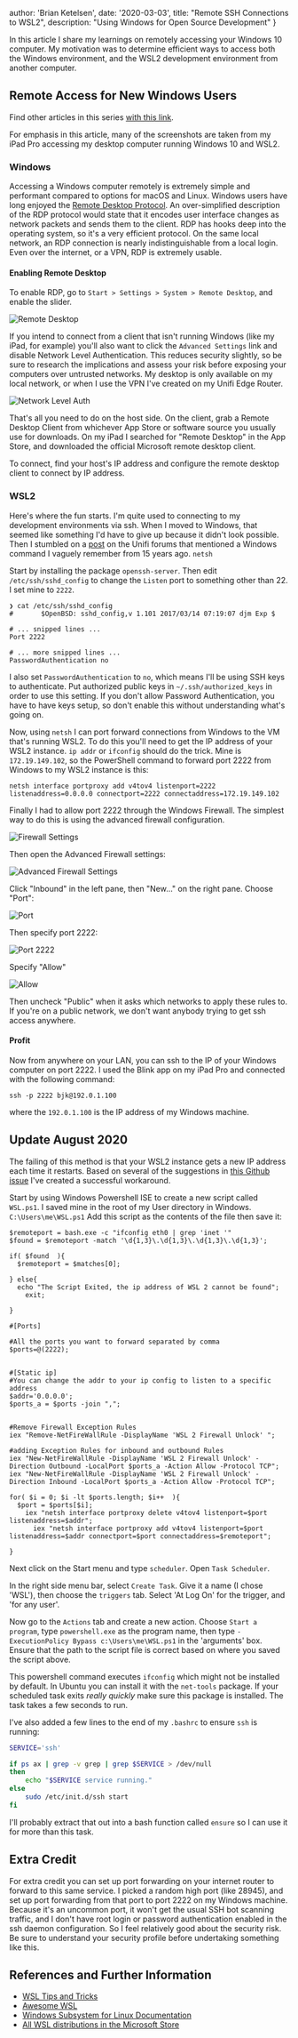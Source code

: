   author: 'Brian Ketelsen',
  date: '2020-03-03',
  title: "Remote SSH Connections to WSL2",
  description:
    "Using Windows for Open Source Development"
}


In this article I share my learnings on remotely accessing your Windows 10 computer. My motivation was to determine efficient ways to access both the Windows environment, and the WSL2 development environment from another computer.


## Remote Access for New Windows Users

Find other articles in this series [with this link](/tags/30-daywslchallenge/).

For emphasis in this article, many of the screenshots are taken from my iPad Pro accessing my desktop computer running Windows 10 and WSL2.

### Windows

Accessing a Windows computer remotely is extremely simple and performant compared to options for macOS and Linux. Windows users have long enjoyed the [Remote Desktop Protocol](https://docs.microsoft.com/en-us/windows/win32/termserv/remote-desktop-protocol). An over-simplified description of the RDP protocol would state that it encodes user interface changes as network packets and sends them to the client. RDP has hooks deep into the operating system, so it's a very efficient protocol. On the same local network, an RDP connection is nearly indistinguishable from a local login. Even over the internet, or a VPN, RDP is extremely usable.

#### Enabling Remote Desktop

To enable RDP, go to `Start > Settings > System > Remote Desktop`, and enable the slider.

![Remote Desktop](/fixed/images/wsl/rdp.png)

If you intend to connect from a client that isn't running Windows (like my iPad, for example) you'll also want to click the `Advanced Settings` link and disable Network Level Authentication. This reduces security slightly, so be sure to research the implications and assess your risk before exposing your computers over untrusted networks. My desktop is only available on my local network, or when I use the VPN I've created on my Unifi Edge Router.

![Network Level Auth](/fixed/images/wsl/nla.png)

That's all you need to do on the host side. On the client, grab a Remote Desktop Client from whichever App Store or software source you usually use for downloads. On my iPad I searched for "Remote Desktop" in the App Store, and downloaded the official Microsoft remote desktop client.

To connect, find your host's IP address and configure the remote desktop client to connect by IP address.

### WSL2

Here's where the fun starts. I'm quite used to connecting to my development environments via ssh. When I moved to Windows, that seemed like something I'd have to give up because it didn't look possible. Then I stumbled on a [post](https://community.ui.com/questions/UNMS-running-on-Windows-10-Subsystem-Linux-2-WSL2/552f3b66-c1f0-41f1-8aa5-f2e6e0f56a5a) on the Unifi forums that mentioned a Windows command I vaguely remember from 15 years ago. `netsh`

Start by installing the package `openssh-server`. Then edit `/etc/ssh/sshd_config` to change the `Listen` port to something other than 22. I set mine to `2222`.

```
❯ cat /etc/ssh/sshd_config
#       $OpenBSD: sshd_config,v 1.101 2017/03/14 07:19:07 djm Exp $

# ... snipped lines ...
Port 2222

# ... more snipped lines ...
PasswordAuthentication no
```

I also set `PasswordAuthentication` to `no`, which means I'll be using SSH keys to authenticate. Put authorized public keys in `~/.ssh/authorized_keys` in order to use this setting. If you don't allow Password Authentication, you have to have keys setup, so don't enable this without understanding what's going on.

Now, using `netsh` I can port forward connections from Windows to the VM that's running WSL2. To do this you'll need to get the IP address of your WSL2 instance. `ip addr` or `ifconfig` should do the trick. Mine is `172.19.149.102`, so the PowerShell command to forward port 2222 from Windows to my WSL2 instance is this:

```
netsh interface portproxy add v4tov4 listenport=2222 listenaddress=0.0.0.0 connectport=2222 connectaddress=172.19.149.102
```

Finally I had to allow port 2222 through the Windows Firewall. The simplest way to do this is using the advanced firewall configuration.

![Firewall Settings](/fixed/images/wsl/firewall.png)

Then open the Advanced Firewall settings:

![Advanced Firewall Settings](/fixed/images/wsl/advancefw.png)

Click "Inbound" in the left pane, then "New..." on the right pane. Choose "Port":

![Port](/fixed/images/wsl/port.png)

Then specify port 2222:

![Port 2222](/fixed/images/wsl/port2222.png)

Specify "Allow"

![Allow](/fixed/mages/wsl/allow.png)

Then uncheck "Public" when it asks which networks to apply these rules to. If you're on a public network, we don't want anybody trying to get ssh access anywhere.

#### Profit

Now from anywhere on your LAN, you can ssh to the IP of your Windows computer on port 2222. I used the Blink app on my iPad Pro and connected with the following command:

```
ssh -p 2222 bjk@192.0.1.100
```

where the `192.0.1.100` is the IP address of my Windows machine.

## Update August 2020

The failing of this method is that your WSL2 instance gets a new IP address each time it restarts. Based on several of the suggestions in [this Github issue](https://github.com/microsoft/WSL/issues/4150) I've created a successful workaround.

Start by using Windows Powershell ISE to create a new script called `WSL.ps1`. I saved mine in the root of my User directory in Windows. `C:\Users\me\WSL.ps1` Add this script as the contents of the file then save it:

```
$remoteport = bash.exe -c "ifconfig eth0 | grep 'inet '"
$found = $remoteport -match '\d{1,3}\.\d{1,3}\.\d{1,3}\.\d{1,3}';

if( $found  ){
  $remoteport = $matches[0];

} else{
  echo "The Script Exited, the ip address of WSL 2 cannot be found";
    exit;

}

#[Ports]

#All the ports you want to forward separated by comma
$ports=@(2222);


#[Static ip]
#You can change the addr to your ip config to listen to a specific address
$addr='0.0.0.0';
$ports_a = $ports -join ",";


#Remove Firewall Exception Rules
iex "Remove-NetFireWallRule -DisplayName 'WSL 2 Firewall Unlock' ";

#adding Exception Rules for inbound and outbound Rules
iex "New-NetFireWallRule -DisplayName 'WSL 2 Firewall Unlock' -Direction Outbound -LocalPort $ports_a -Action Allow -Protocol TCP";
iex "New-NetFireWallRule -DisplayName 'WSL 2 Firewall Unlock' -Direction Inbound -LocalPort $ports_a -Action Allow -Protocol TCP";

for( $i = 0; $i -lt $ports.length; $i++  ){
  $port = $ports[$i];
    iex "netsh interface portproxy delete v4tov4 listenport=$port listenaddress=$addr";
      iex "netsh interface portproxy add v4tov4 listenport=$port listenaddress=$addr connectport=$port connectaddress=$remoteport";

}
```

Next click on the Start menu and type `scheduler`. Open `Task Scheduler`.

In the right side menu bar, select `Create Task`. Give it a name (I chose 'WSL'), then choose the `triggers` tab. Select 'At Log On' for the trigger, and 'for any user'.

Now go to the `Actions` tab and create a new action. Choose `Start a program`, type `powershell.exe` as the program name, then type `-ExecutionPolicy Bypass c:\Users\me\WSL.ps1` in the 'arguments' box. Ensure that the path to the script file is correct based on where you saved the script above.

This powershell command executes `ifconfig` which might not be installed by default. In Ubuntu you can install it with the `net-tools` package. If your scheduled task exits _really quickly_ make sure this package is installed. The task takes a few seconds to run.

I've also added a few lines to the end of my `.bashrc` to ensure `ssh` is running:

```bash
SERVICE='ssh'

if ps ax | grep -v grep | grep $SERVICE > /dev/null
then
    echo "$SERVICE service running."
else
    sudo /etc/init.d/ssh start
fi
```

I'll probably extract that out into a bash function called `ensure` so I can use it for more than this task.

## Extra Credit

For extra credit you can set up port forwarding on your internet router to forward to this same service. I picked a random high port (like 28945), and set up port forwarding from that port to port 2222 on my Windows machine. Because it's an uncommon port, it won't get the usual SSH bot scanning traffic, and I don't have root login or password authentication enabled in the ssh daemon configuration. So I feel relatively good about the security risk. Be sure to understand your security profile before undertaking something like this.

## References and Further Information

- [WSL Tips and Tricks](https://wsl.dev)
- [Awesome WSL](https://github.com/sirredbeard/Awesome-WSL/blob/master/README.md)
- [Windows Subsystem for Linux Documentation](https://docs.microsoft.com/en-us/windows/wsl/about)
- [All WSL distributions in the Microsoft Store](https://aka.ms/wslstore)

